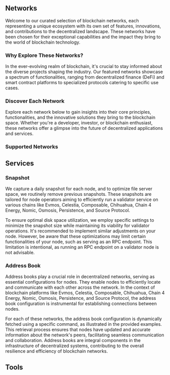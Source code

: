 
## Networks

Welcome to our curated selection of blockchain networks, each representing a unique ecosystem with its own set of features, innovations, and contributions to the decentralized landscape. These networks have been chosen for their exceptional capabilities and the impact they bring to the world of blockchain technology.

### Why Explore These Networks?

In the ever-evolving realm of blockchain, it's crucial to stay informed about the diverse projects shaping the industry. Our featured networks showcase a spectrum of functionalities, ranging from decentralized finance (DeFi) and smart contract platforms to specialized protocols catering to specific use cases.

### Discover Each Network

Explore each network below to gain insights into their core principles, functionalities, and the innovative solutions they bring to the blockchain space. Whether you're a developer, investor, or blockchain enthusiast, these networks offer a glimpse into the future of decentralized applications and services.

### Supported Networks

<FeaturedNetworks />

## Services

### Snapshot

We capture a daily snapshot for each node, and to optimize file server space, we routinely remove previous snapshots.
These snapshots are tailored for node operators aiming to efficiently run a validator service on various chains like
Evmos, Celestia, Composable, Chihuahua, Chain 4 Energy, Nomic, Osmosis, Persistence, and Source Protocol.

To ensure optimal disk space utilization, we employ specific settings to minimize the snapshot size while maintaining
its viability for validator operations. It's recommended to implement similar adjustments on your node. However,
be aware that these optimizations may limit certain functionalities of your node, such as serving as an RPC endpoint.
This limitation is intentional, as running an RPC endpoint on a validator node is not advisable.

### Address Book

Address books play a crucial role in decentralized networks, serving as essential configurations for nodes.
They enable nodes to efficiently locate and communicate with each other across the network. In the context of
blockchain platforms like Evmos, Celestia, Composable, Chihuahua, Chain 4 Energy, Nomic, Osmosis, Persistence,
and Source Protocol, the address book configuration is instrumental for establishing connections between nodes.

For each of these networks, the address book configuration is dynamically fetched using a specific command, as
illustrated in the provided examples. This retrieval process ensures that nodes have updated and accurate information
about the network's peers, facilitating seamless communication and collaboration. Address books are integral components
in the infrastructure of decentralized systems, contributing to the overall resilience and efficiency of blockchain networks.

## Tools
